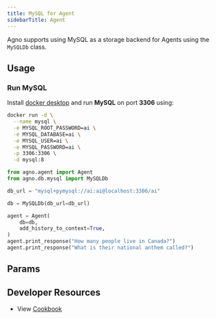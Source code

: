 ```yaml
---
title: MySQL for Agent
sidebarTitle: Agent
---
```


Agno supports using MySQL as a storage backend for Agents using the `MySQLDb` class.

## Usage

### Run MySQL

Install [docker desktop](https://docs.docker.com/desktop/install/mac-install/) and run **MySQL** on port **3306** using:

```bash
docker run -d \
  --name mysql \
  -e MYSQL_ROOT_PASSWORD=ai \
  -e MYSQL_DATABASE=ai \
  -e MYSQL_USER=ai \
  -e MYSQL_PASSWORD=ai \
  -p 3306:3306 \
  -d mysql:8
```

```python mysql_for_agent.py
from agno.agent import Agent
from agno.db.mysql import MySQLDb

db_url = "mysql+pymysql://ai:ai@localhost:3306/ai"

db = MySQLDb(db_url=db_url)

agent = Agent(
    db=db,
    add_history_to_context=True,
)
agent.print_response("How many people live in Canada?")
agent.print_response("What is their national anthem called?")

```

## Params

<Snippet file="db-mysql-params.mdx" />

## Developer Resources

- View [Cookbook](https://github.com/agno-agi/agno/blob/main/cookbook/db/mysql/mysql_storage_for_agent.py)   
